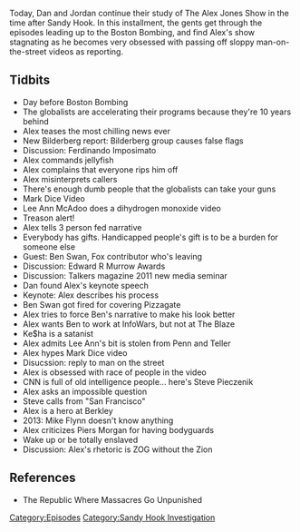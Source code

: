 {{DEFAULTSORT:
    #_EPISODE_0346:April 11-14, 2013
}}{{Episode
    | title             = April 11-14, 2013
    | caption           = Listen to this episode on [https://knowledgefight.libsyn.com/knowledge-fight-april-11-14-2013 Libsyn] [https://open.spotify.com/episode/4EhZIx9aI6oxnur8yREYG2 Spotify], Read the [[Transcript/346: April 11-14, 2013|Unofficial Transcript]]
    | episodeNumber     = 346
    | length            = 01:23:42
    | airDate           = September 23, 2019
    | coverageStartDate = April 11, 2013
    | coverageEndDate   = April 13, 2013
    | episodeType       = [[:Category:Sandy Hook Investigation|Sandy Hook Investigation]]
    | appearance        = [[Mark Dice]], [[Lee Ann McAdoo]], [[Ben Swan]], [[Ke$ha]], [[Steve Pieczenik]]
    | previousEpisode   = [[345: September 19, 2019]]
    | nextEpisode       = [[347: September 23, 2019]]
}}

{{Stub}}

Today, Dan and Jordan continue their study of The Alex Jones Show in the time after Sandy Hook. In this installment, the gents get through the episodes leading up to the Boston Bombing, and find Alex's show stagnating as he becomes very obsessed with passing off sloppy man-on-the-street videos as reporting.

==Tidbits==

*Day before Boston Bombing
*The globalists are accelerating their programs because they're 10 years behind
*Alex teases the most chilling news ever
*New Bilderberg report: Bilderberg group causes false flags
*Discussion: Ferdinando Imposimato
*Alex commands jellyfish
*Alex complains that everyone rips him off
*Alex misinterprets callers
*There's enough dumb people that the globalists can take your guns
*Mark Dice Video
*Lee Ann McAdoo does a dihydrogen monoxide video
*Treason alert!
*Alex tells 3 person fed narrative
*Everybody has gifts. Handicapped people's gift is to be a burden for someone else
*Guest: Ben Swan, Fox contributor who's leaving
*Discussion: Edward R Murrow Awards
*Discussion: Talkers magazine 2011 new media seminar
*Dan found Alex's keynote speech
*Keynote: Alex describes his process
*Ben Swan got fired for covering Pizzagate
*Alex tries to force Ben's narrative to make his look better
*Alex wants Ben to work at InfoWars, but not at The Blaze
*Ke$ha is a satanist
*Alex admits Lee Ann's bit is stolen from Penn and Teller
*Alex hypes Mark Dice video
*Disucssion: reply to man on the street
*Alex is obsessed with race of people in the video
*CNN is full of old intelligence people... here's Steve Pieczenik
*Alex asks an impossible question
*Steve calls from "San Francisco"
*Alex is a hero at Berkley
*2013: Mike Flynn doesn't know anything
*Alex criticizes Piers Morgan for having bodyguards
*Wake up or be totally enslaved
*Discussion: Alex's rhetoric is ZOG without the Zion

==References==

*The Republic Where Massacres Go Unpunished

[[Category:Episodes]]
[[Category:Sandy Hook Investigation]]
